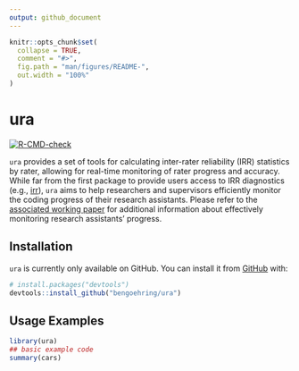```yaml
---
output: github_document
---
```


<!-- README.md is generated from README.Rmd. Please edit that file -->

```r
knitr::opts_chunk$set(
  collapse = TRUE,
  comment = "#>",
  fig.path = "man/figures/README-",
  out.width = "100%"
)
```

# ura

<!-- badges: start -->
[![R-CMD-check](https://github.com/bengoehring/ura/actions/workflows/R-CMD-check.yaml/badge.svg)](https://github.com/bengoehring/ura/actions/workflows/R-CMD-check.yaml)
<!-- badges: end -->

`ura` provides a set of tools for calculating inter-rater reliability (IRR) statistics by rater, allowing for real-time monitoring of rater progress and accuracy. While far from the first package to provide users access to IRR diagnostics (e.g., [irr](https://cran.r-project.org/web/packages/irr/irr.pdf)), `ura` aims to help researchers and supervisors efficiently monitor the coding progress of their research assistants. Please refer to the [associated working paper](https://bengoehring.github.io/files/perspectives-paper.pdf) for additional information about effectively monitoring research assistants' progress. 

## Installation

`ura` is currently only available on GitHub. You can install it from [GitHub](https://github.com/) with:

``` r
# install.packages("devtools")
devtools::install_github("bengoehring/ura")
```

## Usage Examples

```r
library(ura)
## basic example code
summary(cars)
```
